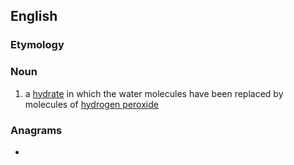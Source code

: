 ==English==

===Etymology===
{{prefix|en|per|hydrate}}

===Noun===
{{en-noun}}

# {{lb|en|chemistry}} a [[hydrate]] in which the water molecules have been replaced by molecules of [[hydrogen peroxide]]

===Anagrams===
* {{anagrams|en|prehydrate}}